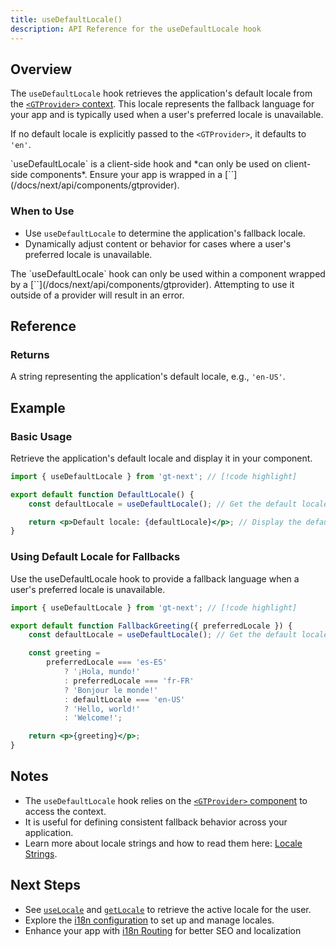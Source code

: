 ```yaml
---
title: useDefaultLocale()
description: API Reference for the useDefaultLocale hook
---
```


## Overview

The `useDefaultLocale` hook retrieves the application's default locale from the [`<GTProvider>` context](/docs/next/api/components/gtprovider).
This locale represents the fallback language for your app and is typically used when a user's preferred locale is unavailable.

If no default locale is explicitly passed to the `<GTProvider>`, it defaults to `'en'`.

<Callout>
    `useDefaultLocale` is a client-side hook and *can only be used on client-side components*. Ensure your app is wrapped in a [`<GTProvider>`](/docs/next/api/components/gtprovider).
</Callout>

### When to Use

- Use `useDefaultLocale` to determine the application's fallback locale.
- Dynamically adjust content or behavior for cases where a user's preferred locale is unavailable.

<Callout type="warn">
    The `useDefaultLocale` hook can only be used within a component wrapped by a [`<GTProvider>`](/docs/next/api/components/gtprovider). Attempting to use it outside of a provider will result in an error.
</Callout>

## Reference

### Returns

A string representing the application's default locale, e.g., `'en-US'`.

## Example

### Basic Usage

Retrieve the application's default locale and display it in your component.

```jsx title="src/components/DefaultLocale.jsx" copy
import { useDefaultLocale } from 'gt-next'; // [!code highlight]

export default function DefaultLocale() {
    const defaultLocale = useDefaultLocale(); // Get the default locale // [!code highlight]

    return <p>Default locale: {defaultLocale}</p>; // Display the default locale
}
```

### Using Default Locale for Fallbacks

Use the useDefaultLocale hook to provide a fallback language when a user's preferred locale is unavailable.

```jsx title="src/components/FallbackGreeting.jsx" copy
import { useDefaultLocale } from 'gt-next'; // [!code highlight]

export default function FallbackGreeting({ preferredLocale }) {
    const defaultLocale = useDefaultLocale(); // Get the default locale // [!code highlight]

    const greeting =
        preferredLocale === 'es-ES'
            ? '¡Hola, mundo!'
            : preferredLocale === 'fr-FR'
            ? 'Bonjour le monde!'
            : defaultLocale === 'en-US'
            ? 'Hello, world!'
            : 'Welcome!';

    return <p>{greeting}</p>;
}
```


## Notes
 * The `useDefaultLocale` hook relies on the [`<GTProvider>` component](/docs/next/api/components/gtprovider) to access the context.
 * It is useful for defining consistent fallback behavior across your application.
 * Learn more about locale strings and how to read them here: [Locale Strings](/docs/reference/locale-strings).
## Next Steps
 * See [`useLocale`](/docs/next/api//helpers/useLocale) and [`getLocale`](/docs/next/api/helpers/getLocale) to retrieve the active locale for the user.
 * Explore the [i18n configuration](/docs/next/reference/i18n-configuration) to set up and manage locales.
 * Enhance your app with [i18n Routing](/docs/next/guides/i18n-routing) for better SEO and localization